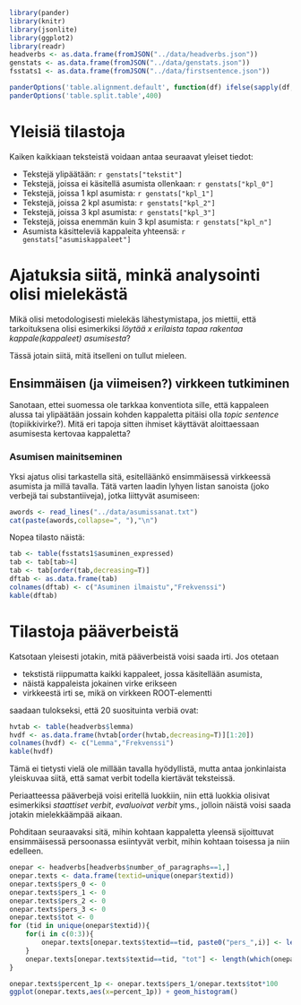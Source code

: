 
```r
library(pander)
library(knitr)
library(jsonlite)
library(ggplot2)
library(readr)
headverbs <- as.data.frame(fromJSON("../data/headverbs.json"))
genstats <- as.data.frame(fromJSON("../data/genstats.json"))
fsstats1 <- as.data.frame(fromJSON("../data/firstsentence.json"))

panderOptions('table.alignment.default', function(df) ifelse(sapply(df, is.numeric), 'right', 'left'))
panderOptions('table.split.table',400)

```

# Yleisiä tilastoja

Kaiken kaikkiaan teksteistä voidaan antaa seuraavat yleiset tiedot:

* Tekstejä ylipäätään: `r genstats["tekstit"]`
* Tekstejä, joissa ei käsitellä asumista  ollenkaan: `r genstats["kpl_0"]`
* Tekstejä, joissa 1 kpl asumista: `r genstats["kpl_1"]`
* Tekstejä, joissa 2 kpl asumista: `r genstats["kpl_2"]`
* Tekstejä, joissa 3 kpl asumista: `r genstats["kpl_3"]`
* Tekstejä, joissa enemmän kuin 3 kpl asumista: `r genstats["kpl_n"]`
* Asumista käsitteleviä kappaleita yhteensä: `r genstats["asumiskappaleet"]`

# Ajatuksia siitä, minkä analysointi olisi mielekästä

Mikä olisi metodologisesti mielekäs lähestymistapa, jos miettii, että
tarkoituksena olisi esimerkiksi *löytää x erilaista tapaa rakentaa
kappale(kappaleet) asumisesta*?

Tässä jotain siitä, mitä itselleni on tullut mieleen.


## Ensimmäisen (ja viimeisen?) virkkeen tutkiminen

Sanotaan, ettei suomessa ole tarkkaa konventiota sille, että kappaleen alussa 
tai ylipäätään jossain kohden kappaletta pitäisi olla *topic sentence* (topiikkivirke?).
Mitä eri tapoja sitten ihmiset käyttävät aloittaessaan asumisesta kertovaa kappaletta?

###  Asumisen mainitseminen

Yksi ajatus olisi tarkastella sitä, esitelläänkö ensimmäisessä virkkeessä asumista ja millä tavalla.
Tätä  varten laadin lyhyen listan sanoista (joko verbejä tai substantiiveja), jotka liittyvät asumiseen:

```r

awords <- read_lines("../data/asumissanat.txt")
cat(paste(awords,collapse=", "),"\n")

```

Nopea tilasto näistä:

```r

tab <- table(fsstats1$asuminen_expressed)
tab <- tab[tab>4]
tab <- tab[order(tab,decreasing=T)]
dftab <- as.data.frame(tab)
colnames(dftab) <- c("Asuminen ilmaistu","Frekvenssi")
kable(dftab)

```




# Tilastoja pääverbeistä


Katsotaan yleisesti jotakin, mitä pääverbeistä voisi saada irti.
Jos otetaan

* tekstistä riippumatta kaikki kappaleet, jossa käsitellään asumista, 
* näistä kappaleista jokainen virke erikseen
* virkkeestä irti se, mikä on virkkeen ROOT-elementti

saadaan tulokseksi, että 20 suosituinta verbiä ovat:

```r

hvtab <- table(headverbs$lemma)
hvdf <- as.data.frame(hvtab[order(hvtab,decreasing=T)][1:20])
colnames(hvdf) <- c("Lemma","Frekvenssi")
kable(hvdf)

```

Tämä ei tietysti vielä ole millään tavalla hyödyllistä, mutta antaa
jonkinlaista yleiskuvaa siitä, että samat verbit todella kiertävät teksteissä.

Periaatteessa pääverbejä voisi eritellä luokkiin, niin että luokkia olisivat 
esimerkiksi *staattiset verbit*, *evaluoivat verbit* yms., jolloin näistä voisi 
saada jotakin mielekkäämpää aikaan.


Pohditaan seuraavaksi sitä, mihin kohtaan kappaletta yleensä sijoittuvat 
ensimmäisessä persoonassa esiintyvät verbit, mihin kohtaan toisessa ja niin edelleen.


```r

onepar <- headverbs[headverbs$number_of_paragraphs==1,]
onepar.texts <- data.frame(textid=unique(onepar$textid))
onepar.texts$pers_0 <- 0
onepar.texts$pers_1 <- 0
onepar.texts$pers_2 <- 0
onepar.texts$pers_3 <- 0
onepar.texts$tot <- 0
for (tid in unique(onepar$textid)){
    for(i in c(0:3)){
        onepar.texts[onepar.texts$textid==tid, paste0("pers_",i)] <- length(which(onepar$textid==tid&onepar$pers==i))
    }
    onepar.texts[onepar.texts$textid==tid, "tot"] <- length(which(onepar$textid==tid))
}

onepar.texts$percent_1p <- onepar.texts$pers_1/onepar.texts$tot*100
ggplot(onepar.texts,aes(x=percent_1p)) + geom_histogram()

```

